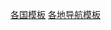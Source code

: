 {{Template category|type=navbox}}
{{Categories by country|nocat}}

[[Category:各国模板|]]
[[Category:各地导航模板|]]